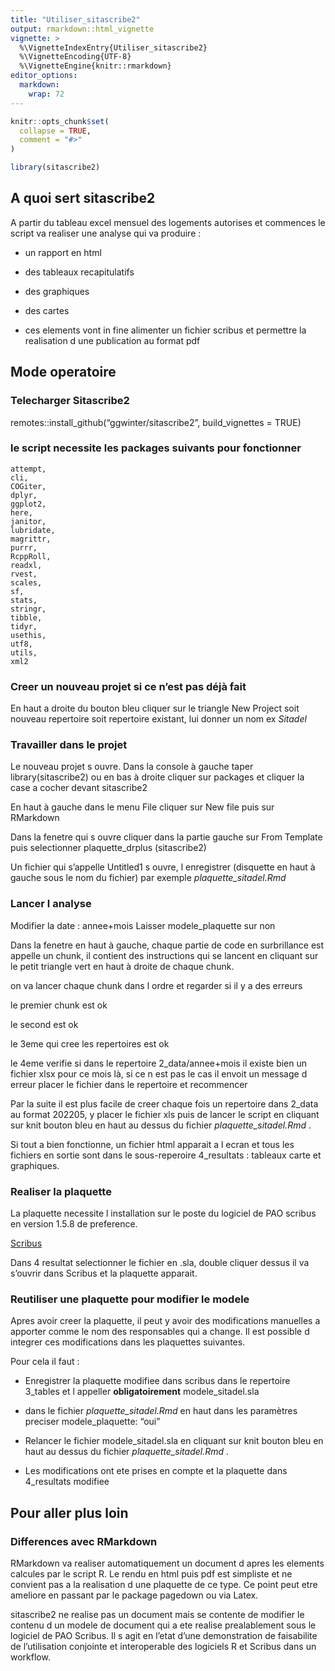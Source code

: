 ```yaml
---
title: "Utiliser_sitascribe2"
output: rmarkdown::html_vignette
vignette: >
  %\VignetteIndexEntry{Utiliser_sitascribe2}
  %\VignetteEncoding{UTF-8}
  %\VignetteEngine{knitr::rmarkdown}
editor_options: 
  markdown: 
    wrap: 72
---
```


```r
knitr::opts_chunk$set(
  collapse = TRUE,
  comment = "#>"
)
```

```r
library(sitascribe2)
```

## A quoi sert sitascribe2

A partir du tableau excel mensuel des logements autorises et commences
le script va realiser une analyse qui va produire :

-   un rapport en html

-   des tableaux recapitulatifs

-   des graphiques

-   des cartes

-   ces elements vont in fine alimenter un fichier scribus et permettre
    la realisation d une publication au format pdf

## Mode operatoire

### Telecharger Sitascribe2

remotes::install_github("ggwinter/sitascribe2", build_vignettes = TRUE)

### le script necessite les packages suivants pour fonctionner

```         
attempt,
cli,
COGiter,
dplyr,
ggplot2,
here,
janitor,
lubridate,
magrittr,
purrr,
RcppRoll,
readxl,
rvest,
scales,
sf,
stats,
stringr,
tibble,
tidyr,
usethis,
utf8,
utils,
xml2
```

### Creer un nouveau projet si ce n'est pas déjà fait

En haut a droite du bouton bleu cliquer sur le triangle New Project soit
nouveau repertoire soit repertoire existant, lui donner un nom ex
*Sitadel*

### Travailler dans le projet

Le nouveau projet s ouvre. Dans la console à gauche taper
library(sitascribe2) ou en bas à droite cliquer sur packages et cliquer
la case a cocher devant sitascribe2

En haut à gauche dans le menu File cliquer sur New file puis sur
RMarkdown

Dans la fenetre qui s ouvre cliquer dans la partie gauche sur From
Template puis selectionner plaquette_drplus (sitascribe2)

Un fichier qui s'appelle Untitled1 s ouvre, l enregistrer (disquette en
haut à gauche sous le nom du fichier) par exemple
*plaquette_sitadel.Rmd*

### Lancer l analyse

Modifier la date : annee+mois Laisser modele_plaquette sur non

Dans la fenetre en haut à gauche, chaque partie de code en surbrillance
est appelle un chunk, il contient des instructions qui se lancent en
cliquant sur le petit triangle vert en haut à droite de chaque chunk.

on va lancer chaque chunk dans l ordre et regarder si il y a des erreurs

le premier chunk est ok

le second est ok

le 3eme qui cree les repertoires est ok

le 4eme verifie si dans le repertoire 2_data/annee+mois il existe bien
un fichier xlsx pour ce mois là, si ce n est pas le cas il envoit un
message d erreur placer le fichier dans le repertoire et recommencer

Par la suite il est plus facile de creer chaque fois un repertoire dans
2_data au format 202205, y placer le fichier xls puis de lancer le
script en cliquant sur knit bouton bleu en haut au dessus du fichier
*plaquette_sitadel.Rmd* .

Si tout a bien fonctionne, un fichier html apparait a l ecran et tous
les fichiers en sortie sont dans le sous-reperoire 4_resultats :
tableaux carte et graphiques.

### Realiser la plaquette

La plaquette necessite l installation sur le poste du logiciel de PAO
scribus en version 1.5.8 de preference.

[Scribus](https://scribus.fr/)

Dans 4 resultat selectionner le fichier en .sla, double cliquer dessus
il va s'ouvrir dans Scribus et la plaquette apparait.

### Reutiliser une plaquette pour modifier le modele

Apres avoir creer la plaquette, il peut y avoir des modifications
manuelles a apporter comme le nom des responsables qui a change. Il est
possible d integrer ces modifications dans les plaquettes suivantes.

Pour cela il faut :

-   Enregistrer la plaquette modifiee dans scribus dans le repertoire
    3_tables et l appeller **obligatoirement** modele_sitadel.sla

-   dans le fichier *plaquette_sitadel.Rmd* en haut dans les paramètres
    preciser modele_plaquette: "oui"

-   Relancer le fichier modele_sitadel.sla en cliquant sur knit bouton
    bleu en haut au dessus du fichier *plaquette_sitadel.Rmd* .

-   Les modifications ont ete prises en compte et la plaquette dans
    4_resultats modifiee

## Pour aller plus loin

### Differences avec RMarkdown

RMarkdown va realiser automatiquement un document d apres les elements
calcules par le script R. Le rendu en html puis pdf est simpliste et ne
convient pas a la realisation d une plaquette de ce type. Ce point peut
etre ameliore en passant par le package pagedown ou via Latex.

sitascribe2 ne realise pas un document mais se contente de modifier le
contenu d un modele de document qui a ete realise prealablement sous le
logiciel de PAO Scribus. Il s agit en l'etat d'une demonstration de
faisabilite de l'utilisation conjointe et interoperable des logiciels R
et Scribus dans un workflow.

